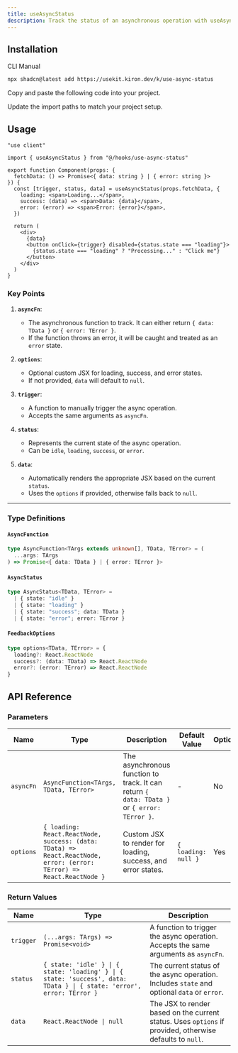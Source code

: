 ```yaml
---
title: useAsyncStatus
description: Track the status of an asynchronous operation with useAsyncStatus.
---
```


<ComponentPreview name="use-async-status-demo" />

## Installation

<CodeTabs>

<TabsList>
  <TabsTrigger value="cli">CLI</TabsTrigger>
  <TabsTrigger value="manual">Manual</TabsTrigger>
</TabsList>

<TabsContent value="cli">

```bash
npx shadcn@latest add https://usekit.kiron.dev/k/use-async-status
```

</TabsContent>

<TabsContent value="manual">

<Steps>

<Step>Copy and paste the following code into your project.</Step>

<ComponentSource name="use-async-status" />

<Step>Update the import paths to match your project setup.</Step>

</Steps>

</TabsContent>

</CodeTabs>

## Usage

```tsx {3, 8-12}
"use client"

import { useAsyncStatus } from "@/hooks/use-async-status"

export function Component(props: {
  fetchData: () => Promise<{ data: string } | { error: string }>
}) {
  const [trigger, status, data] = useAsyncStatus(props.fetchData, {
    loading: <span>Loading...</span>,
    success: (data) => <span>Data: {data}</span>,
    error: (error) => <span>Error: {error}</span>,
  })

  return (
    <div>
      {data}
      <button onClick={trigger} disabled={status.state === "loading"}>
        {status.state === "loading" ? "Processing..." : "Click me"}
      </button>
    </div>
  )
}
```

### Key Points

1. **`asyncFn`**:
   - The asynchronous function to track. It can either return `{ data: TData }` or `{ error: TError }`.
   - If the function throws an error, it will be caught and treated as an `error` state.

2. **`options`**:
   - Optional custom JSX for loading, success, and error states.
   - If not provided, `data` will default to `null`.

3. **`trigger`**:
   - A function to manually trigger the async operation.
   - Accepts the same arguments as `asyncFn`.

4. **`status`**:
   - Represents the current state of the async operation.
   - Can be `idle`, `loading`, `success`, or `error`.

5. **`data`**:
   - Automatically renders the appropriate JSX based on the current `status`.
   - Uses the `options` if provided, otherwise falls back to `null`.

---

### Type Definitions

#### `AsyncFunction`

```ts
type AsyncFunction<TArgs extends unknown[], TData, TError> = (
  ...args: TArgs
) => Promise<{ data: TData } | { error: TError }>
```

#### `AsyncStatus`

```ts
type AsyncStatus<TData, TError> =
  | { state: "idle" }
  | { state: "loading" }
  | { state: "success"; data: TData }
  | { state: "error"; error: TError }
```

#### `FeedbackOptions`

```ts
type options<TData, TError> = {
  loading?: React.ReactNode
  success?: (data: TData) => React.ReactNode
  error?: (error: TError) => React.ReactNode
}
```

## API Reference

### Parameters

| Name      | Type                                                                                                                 | Description                                                                                 | Default Value       | Optional |
| --------- | -------------------------------------------------------------------------------------------------------------------- | ------------------------------------------------------------------------------------------- | ------------------- | -------- |
| `asyncFn` | `AsyncFunction<TArgs, TData, TError>`                                                                                | The asynchronous function to track. It can return `{ data: TData }` or `{ error: TError }`. | -                   | No       |
| `options` | `{ loading: React.ReactNode, success: (data: TData) => React.ReactNode, error: (error: TError) => React.ReactNode }` | Custom JSX to render for loading, success, and error states.                                | `{ loading: null }` | Yes      |

### Return Values

| Name      | Type                                                                                                                  | Description                                                                                              |
| --------- | --------------------------------------------------------------------------------------------------------------------- | -------------------------------------------------------------------------------------------------------- |
| `trigger` | `(...args: TArgs) => Promise<void>`                                                                                   | A function to trigger the async operation. Accepts the same arguments as `asyncFn`.                      |
| `status`  | `{ state: 'idle' } \| { state: 'loading' } \| { state: 'success', data: TData } \| { state: 'error', error: TError }` | The current status of the async operation. Includes `state` and optional `data` or `error`.              |
| `data`    | `React.ReactNode \| null`                                                                                             | The JSX to render based on the current status. Uses `options` if provided, otherwise defaults to `null`. |
